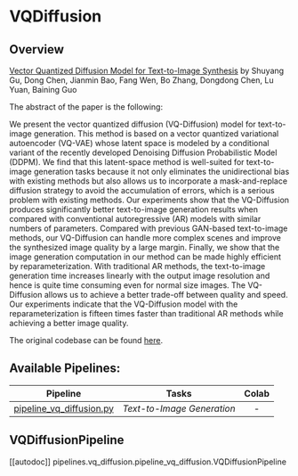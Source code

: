 <!--Copyright 2022 The HuggingFace Team. All rights reserved.

Licensed under the Apache License, Version 2.0 (the "License"); you may not use this file except in compliance with
the License. You may obtain a copy of the License at

http://www.apache.org/licenses/LICENSE-2.0

Unless required by applicable law or agreed to in writing, software distributed under the License is distributed on
an "AS IS" BASIS, WITHOUT WARRANTIES OR CONDITIONS OF ANY KIND, either express or implied. See the License for the
specific language governing permissions and limitations under the License.
-->

# VQDiffusion

## Overview

[Vector Quantized Diffusion Model for Text-to-Image Synthesis](https://arxiv.org/abs/2111.14822) by Shuyang Gu, Dong Chen, Jianmin Bao, Fang Wen, Bo Zhang, Dongdong Chen, Lu Yuan, Baining Guo

The abstract of the paper is the following:

We present the vector quantized diffusion (VQ-Diffusion) model for text-to-image generation. This method is based on a vector quantized variational autoencoder (VQ-VAE) whose latent space is modeled by a conditional variant of the recently developed Denoising Diffusion Probabilistic Model (DDPM). We find that this latent-space method is well-suited for text-to-image generation tasks because it not only eliminates the unidirectional bias with existing methods but also allows us to incorporate a mask-and-replace diffusion strategy to avoid the accumulation of errors, which is a serious problem with existing methods. Our experiments show that the VQ-Diffusion produces significantly better text-to-image generation results when compared with conventional autoregressive (AR) models with similar numbers of parameters. Compared with previous GAN-based text-to-image methods, our VQ-Diffusion can handle more complex scenes and improve the synthesized image quality by a large margin. Finally, we show that the image generation computation in our method can be made highly efficient by reparameterization. With traditional AR methods, the text-to-image generation time increases linearly with the output image resolution and hence is quite time consuming even for normal size images. The VQ-Diffusion allows us to achieve a better trade-off between quality and speed. Our experiments indicate that the VQ-Diffusion model with the reparameterization is fifteen times faster than traditional AR methods while achieving a better image quality.

The original codebase can be found [here](https://github.com/microsoft/VQ-Diffusion).

## Available Pipelines:

| Pipeline | Tasks | Colab
|---|---|:---:|
| [pipeline_vq_diffusion.py](https://github.com/huggingface/diffusers/blob/main/src/diffusers/pipelines/vq_diffusion/pipeline_vq_diffusion.py) | *Text-to-Image Generation* | - |


## VQDiffusionPipeline
[[autodoc]] pipelines.vq_diffusion.pipeline_vq_diffusion.VQDiffusionPipeline
